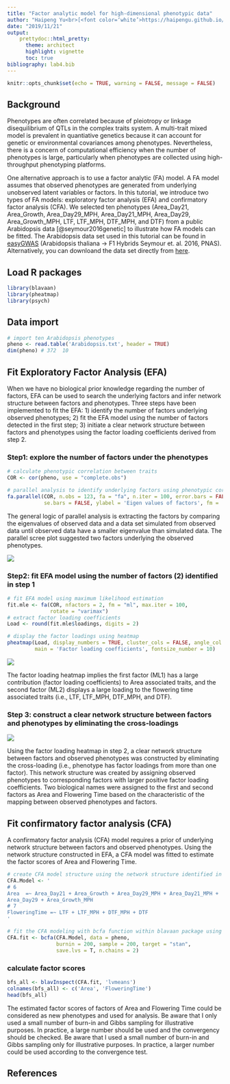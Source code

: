 ```yaml
---
title: "Factor analytic model for high-dimensional phenotypic data"
author: "Haipeng Yu<br>[<font color=‘white’>https://haipengu.github.io/</font>](https://haipengu.github.io/)<br>Gota Morota<br>[<font color=‘white’>http://morotalab.org/</font>](http://morotalab.org/)"
date: "2019/11/21"
output: 
    prettydoc::html_pretty:
      theme: architect
      highlight: vignette
      toc: true
bibliography: lab4.bib
---
```


```r
knitr::opts_chunk$set(echo = TRUE, warning = FALSE, message = FALSE)
```

## Background
Phenotypes are often correlated because of pleiotropy or linkage disequilibrium of QTLs in the complex traits system. A multi-trait mixed model is prevalent in quantiative genetics because it can account for genetic or environmental covariances among phenotypes. Nevertheless, there is a concern of computational efficiency when the number of phenotypes is large, particularly when phenotypes are collected using high-throughput phenotyping platforms. 

One alternative approach is to use a factor analytic (FA) model. A FA model assumes that observed phenotypes are generated from underlying unobserved latent variables or factors. In this tutorial, we introduce two types of FA models: exploratory factor analysis (EFA) and confirmatory factor analysis (CFA). We selected ten phenotypes (Area_Day21, Area_Growth, Area_Day29_MPH, Area_Day21_MPH, Area_Day29, Area_Growth_MPH, LTF, LTF_MPH, DTF_MPH, and DTF) from a public Arabidopsis data [@seymour2016genetic] to illustrate how FA models can be fitted. The Arabidopsis data set used in this tutorial can be found in [easyGWAS](https://easygwas.ethz.ch/data/public/phenotypes/1/42/) (Arabidopsis thaliana -> F1 Hybrids Seymour et. al. 2016, PNAS). Alternatively, you can downloand the data set directly from [here](https://github.com/HaipengU/Data_file/tree/master/Arabidopsis_data).

## Load R packages
```r
library(blavaan)
library(pheatmap)
library(psych)
```

## Data import
```r
# import ten Arabidopsis phenotypes
pheno <- read.table('Arabidopsis.txt', header = TRUE)
dim(pheno) # 372  10
```

## Fit Exploratory Factor Analysis (EFA)
When we have no biological prior knowledge regarding the number of factors, EFA can be used to search the underlying factors and infer network structure between factors and phenotypes. Three steps have been implemented to fit the EFA: 1) identify the number of factors underlying observed phenotypes; 2) fit the EFA model using the number of factors detected in the first step; 3) initiate a clear network structure between factors and phenotypes using the factor loading coefficients derived from step 2.  

### Step1: explore the number of factors under the phenotypes
```r
# calculate phenotypic correlation between traits 
COR <- cor(pheno, use = "complete.obs")

# parallel analysis to identify underlying factors using phenotypic correlation
fa.parallel(COR, n.obs = 123, fa = "fa", n.iter = 100, error.bars = FALSE,
            se.bars = FALSE, ylabel = 'Eigen values of factors', fm = 'mle')
```

The general logic of parallel analysis is extracting the factors by comparing the eigenvalues of observed data and a data set simulated from observed data until observed data have a smaller eigenvalue than simulated data. The parallel scree plot suggested two factors underlying the observed phenotypes. 

![](screeplot.png)

### Step2: fit EFA model using the number of factors (2) identified in step 1
```r
# fit EFA model using maximum likelihood estimation
fit.mle <- fa(COR, nfactors = 2, fm = "ml", max.iter = 100,
              rotate = "varimax")
# extract factor loading coefficients
Load <- round(fit.mle$loadings, digits = 2)

# display the factor loadings using heatmap
pheatmap(Load, display_numbers = TRUE, cluster_cols = FALSE, angle_col = 0, 
         main = 'Factor loading coefficients', fontsize_number = 10)
```

![](heatmap.png)

The factor loading heatmap implies the first factor (ML1) has a large contribution (factor loading coefficients) to Area associated traits, and the second factor (ML2) displays a large loading to the flowering time associated traits (i.e., LTF, LTF_MPH, DTF_MPH, and DTF). 

### Step 3: construct a clear network structure between factors and phenotypes by eliminating the cross-loadings
![](Network.png)

Using the factor loading heatmap in step 2, a clear network structure between factors and observed phenotypes was constructed by eliminating the cross-loading (i.e., phenotype has factor loadings from more than one factor). This network structure was created by assigning observed phenotypes to corresponding factors with larger positive factor loading coefficients. Two biological names were assigned to the first and second factors as Area and Flowering Time based on the characteristic of the mapping between observed phenotypes and factors. 

## Fit confirmatory factor analysis (CFA) 
A confirmatory factor analysis (CFA) model requires a prior of underlying network structure between factors and observed phenotypes. Using the network structure constructed in EFA, a CFA model was fitted to estimate the factor scores of Area and Flowering Time. 
```r
# create CFA model structure using the network structure identified in EFA model
CFA.Model <- '
# 6
Area  =~ Area_Day21 + Area_Growth + Area_Day29_MPH + Area_Day21_MPH + 
Area_Day29 + Area_Growth_MPH
# 7
FloweringTime =~ LTF + LTF_MPH + DTF_MPH + DTF
'

# fit the CFA modeling with bcfa function within blavaan package using the structure defined above
CFA.fit <- bcfa(CFA.Model, data = pheno,
                burnin = 200, sample = 200, target = "stan",
                save.lvs = T, n.chains = 2)
```

### calculate factor scores
```r
bfs_all <- blavInspect(CFA.fit, 'lvmeans') 
colnames(bfs_all) <- c('Area', 'FloweringTime')
head(bfs_all)
```

The estimated factor scores of factors of Area and Flowering Time could be considered as new phenotypes and used for analysis. Be aware that I only used a small number of burn-in and Gibbs sampling for illustrative purposes. In practice, a large number should be used and the convergency should be checked. Be aware that I used a small number of burn-in and Gibbs sampling only for illustrative purposes. In practice, a larger number could be used according to the convergence test. 

## References












